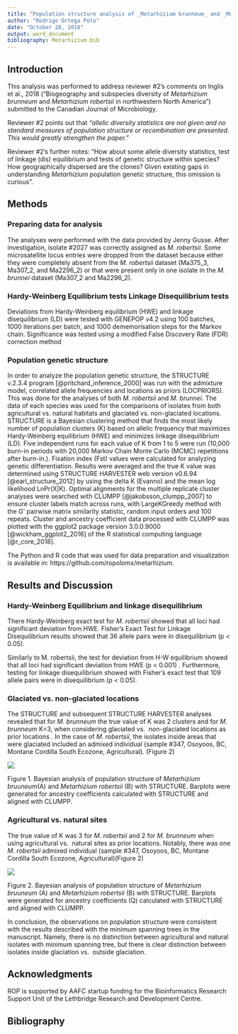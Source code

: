 ```yaml
---
title: "Population structure analysis of _Metarhizium brunneum_ and _Metarhizium robertsii_"
author: "Rodrigo Ortega Polo"
date: "October 28, 2018"
output: word_document
bibliography: Metarhizium.bib
---
```


## Introduction

This analysis was performed to address reviewer #2's comments on
Inglis et al., 2018 ("Biogeography and subspecies diversity of 
_Metarhizium brunneum_ and _Metarhizium robertsii_ in northwestern 
North America") submitted to the Canadian Journal of Microbiology.

Reviewer #2 points out that _"allelic diversity statistics are not given and no standard
measures of population structure or recombination are presented. This would greatly strengthen the paper."_

Reviewer #2's further notes: "How about some allele diversity statistics, test of linkage (dis) equilibrium and
tests of genetic structure within species? How geographically dispersed are the clones? Given existing gaps in
understanding _Metarhizium_ population genetic structure, this omission is curious".

## Methods

### Preparing data for analysis

The analyses were performed with the data provided by Jenny Gusse. After investigation,
isolate #2027 was correctly assigned as _M. robertsii_. Some microsatellite locus entries 
were dropped from the dataset because either they were completely absent from the _M. robertsii_ 
dataset (Ma375_3, Ma307_2, and Ma2296_2) or that were present only in one isolate in the _M. brunnei_ 
dataset (Ma307_2 and Ma2296_2).

### Hardy-Weinberg Equilibrium tests Linkage Disequilibrium tests

Deviations from Hardy-Weinberg equilibrium (HWE) and linkage disequilibrium (LD) were tested with 
GENEPOP v4.2 using 100 batches, 1000 iterations per batch, and 1000 dememorisation steps for the Markov chain. 
Significance was tested using a modified False Discovery Rate (FDR) correction method

### Population genetic structure

In order to analyze the population genetic structure, the STRUCTURE v.2.3.4 program 
[@pritchard_inference_2000] was run with the admixture model, 
correlated allele frequencies and locations as priors (LOCPRIORS). This was done for 
the analyses of both _M. robertsii_ and _M. brunnei_. The data of each species was used for the comparisons 
of isolates from both agricultural vs. natural habitats and glaciated vs. non-glaciated locations. 
STRUCTURE is a Bayesian clustering method that finds the most likely number of population 
clusters (K) based on allelic frequency that maximizes Hardy-Weinberg equilibrium (HWE) and minimizes linkage disequilibrium (LD).
Five independent runs for each value of K from 1 to 5 were 
run (10,000 burn-in periods with 20,000 Markov Chain Monte Carlo (MCMC) repetitions after 
burn-in.). Fixation index (Fst) values were calculated for analyzing genetic differentiation. 
Results were averaged and the true K value was determined using STRUCTURE HARVESTER web version 
v0.6.94 [@earl_structure_2012] by using the delta K (Evanno) and the mean log likelihood LnPr(X|K).
Optimal alignments for the multiple replicate cluster analyses were searched with 
CLUMPP [@jakobsson_clumpp_2007] to ensure cluster labels match across runs, with LargeKGreedy method
with the G' pairwise matrix similarity statistic, random input orders and 100 repeats. 
Cluster and ancestry coefficient data processed with CLUMPP was plotted with the ggplot2 package 
version 3.0.0.9000 [@wickham_ggplot2_2016] of the R statistical computing language [@r_core_2018].

The Python and R code that was used for data preparation and visualization is available 
in: https://github.com/ropolomx/metarhizium. 

## Results and Discussion

### Hardy-Weinberg Equilibrium and linkage disequilibrium

There Hardy-Weinberg exact test for _M. robertsii_ showed that all loci 
had significant deviation from HWE. Fisher's Exact Test for Linkage Disequilibrium results showed that 36 allele pairs
were in disequilibrium (p < 0.05). 

Similarly to M. robertsii, the test for deviation from H-W equilibrium showed that all loci had significant deviation from HWE (p < 0.001) . Furthermore, 
testing for linkage disequilibrium showed with Fisher’s exact test that 109 allele pairs were in disequilibrium (p < 0.05).


### Glaciated vs. non-glaciated locations

The STRUCTURE and subsequent STRUCTURE HARVESTER analyses revealed that for 
_M. brunneum_ the true value of K was 2 clusters and for _M. brunneum_ K=3, when considering glaciated vs. 
non-glaciated locations as prior locations . 
In the case of _M. robertsii_, the isolates inside areas 
that were glaciated included an admixed individual (sample #347, Osoyoos, BC, 
Montane Cordilla South Ecozone, Agricultural). (Figure 2)


![](../glaciation_structure.png)

Figure 1. Bayesian analysis of population structure of _Metarhizium bruuneum_(A) and _Metarhizium robertsii_ (B) 
with STRUCTURE. Barplots were generated for ancestry coefficients calculated with STRUCTURE and aligned with CLUMPP.

### Agricultural vs. natural sites

The true value of K was 3 for _M. robertsii_ and 2 for _M. brunneum_ when using agricultural vs. 
natural sites as prior locations. Notably, there was one _M. robertsii_ admixed individual (sample #347, Osoyoos, BC, Montane
Cordilla South Ecozone, Agricultural)(Figure 2)

![](../habitat_structure.png)

Figure 2. Bayesian analysis of population structure of _Metarhizium bruuneum_ (A) and 
_Metarhizium robertsii_ (B) with STRUCTURE. Barplots were generated for ancestry coefficients (Q)
calculated with STRUCTURE and aligned with CLUMPP.

In conclusion, the observations on population structure were 
consistent with the results described with the minimum spanning trees 
in the manuscript. Namely, there is no distinction between 
agricultural and natural isolates with minimum spanning tree, but 
there is clear distinction between isolates inside glaciation vs. 
outside glaciation.

## Acknowledgments

ROP is supported by AAFC startup funding for the Bioinformatics Research Support Unit 
of the Lethbridge Research and Development Centre.

## Bibliography


